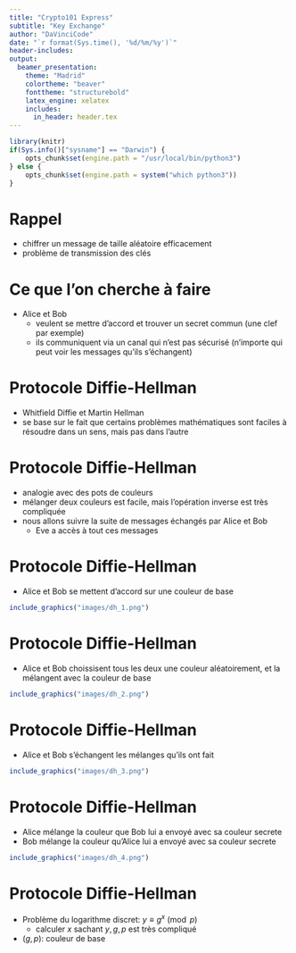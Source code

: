 ```yaml
---
title: "Crypto101 Express"
subtitle: "Key Exchange"
author: "DaVinciCode"
date: "`r format(Sys.time(), '%d/%m/%y')`"
header-includes:
output:
  beamer_presentation:
    theme: "Madrid"
    colortheme: "beaver"
    fonttheme: "structurebold"
    latex_engine: xelatex
    includes:
      in_header: header.tex
---
```


```r
library(knitr)
if(Sys.info()["sysname"] == "Darwin") {
	opts_chunk$set(engine.path = "/usr/local/bin/python3")
} else {
	opts_chunk$set(engine.path = system("which python3"))
}
```

# Rappel

- chiffrer un message de taille aléatoire efficacement ![](../emojis/apple_check.png){height=1em}
- problème de transmission des clés ![](../emojis/google_cross.png){height=1em}

# Ce que l'on cherche à faire

- Alice et Bob
  - veulent se mettre d'accord et trouver un secret commun (une clef par exemple)
  - ils communiquent via un canal qui n'est pas sécurisé (n'importe qui peut voir les messages qu'ils s'échangent)

# Protocole Diffie-Hellman

- Whitfield Diffie et Martin Hellman
- se base sur le fait que certains problèmes mathématiques sont faciles à résoudre dans un sens, mais pas dans l'autre

# Protocole Diffie-Hellman

- analogie avec des pots de couleurs
- mélanger deux couleurs est facile, mais l'opération inverse est très compliquée
- nous allons suivre la suite de messages échangés par Alice et Bob
  - Eve a accès à tout ces messages

# Protocole Diffie-Hellman

- Alice et Bob se mettent d'accord sur une couleur de base

```r
include_graphics("images/dh_1.png")
```

# Protocole Diffie-Hellman 

- Alice et Bob choissisent tous les deux une couleur aléatoirement, et la mélangent avec la couleur de base

```r
include_graphics("images/dh_2.png")
```

# Protocole Diffie-Hellman 

- Alice et Bob s'échangent les mélanges qu'ils ont fait

```r
include_graphics("images/dh_3.png")
```

# Protocole Diffie-Hellman

- Alice mélange la couleur que Bob lui a envoyé avec sa couleur secrete 
- Bob mélange la couleur qu'Alice lui a envoyé avec sa couleur secrete 

```r
include_graphics("images/dh_4.png")
```

# Protocole Diffie-Hellman

- Problème du logarithme discret: $y \equiv g^{x} \pmod p$
  - calculer $x$ sachant $y, g, p$ est très compliqué
- $(g, p)$: couleur de base
